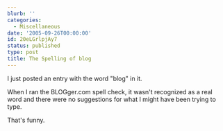 ```yaml
---
blurb: ''
categories:
  - Miscellaneous
date: '2005-09-26T00:00:00'
id: 20eLGrlpjAy7
status: published
type: post
title: The Spelling of blog
---
```


I just posted an entry with the word "blog" in it. 

When I ran the BLOGger.com spell check, it wasn't recognized as a real word and
there were no suggestions for what I might have been trying to type. 

That's funny.
